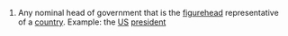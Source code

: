 #Any nominal head of government that is the [[figurehead]] representative of a [[country]].  Example: the [[US]] [[president]]